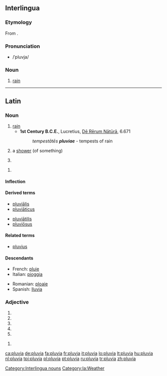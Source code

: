 ==Interlingua==

===Etymology===
From {{etyl|la|ia}} {{term|pluvia||rain|lang=la}}.

===Pronunciation===
* /ˈpluvja/

===Noun===
{{ia-noun|s}}

# [[rain]]

[[Category:Interlingua nouns]]

----

==Latin==

===Noun===
{{la-noun|pluvia|pluviae|pluviae|f|first}}

# [[rain]]
#* '''1st Century B.C.E.''', Lucretius, [[w:On the Nature of Things|Dē Rērum Nātūrā]], 6.671
#*: ''tempestātēs '''pluviae''''' - tempests of rain
# {{italbrac|later}} a [[shower]] (of something)
# {{inflection of|pluvia||voc|s|lang=la}}

{{la-noun-form|pluviā}}

# {{inflection of|pluvia||abl|s|lang=la}}

====Inflection====
{{la-decl-1st|pluvi}}

====Derived terms====
{{top2}}
* [[pluvialis|pluviālis]]
* [[pluviaticus|pluviāticus]]
{{mid2}}
* [[pluviatilis|pluviātilis]]
* [[pluviosus|pluviōsus]]
{{bottom}}

====Related terms====
* [[pluvius]]

====Descendants====
{{top2}}
* French: [[pluie]]
* Italian: [[pioggia]]
{{mid2}}
* Romanian: [[ploaie]]
* Spanish: [[lluvia]]
{{bottom}}

===Adjective===
{{la-adj-form|pluvia}}

# {{inflection of|pluvius||f|nom|s|lang=la}}
# {{inflection of|pluvius||f|voc|s|lang=la}}
# {{inflection of|pluvius||n|nom|p|lang=la}}
# {{inflection of|pluvius||n|acc|p|lang=la}}
# {{inflection of|pluvius||n|voc|p|lang=la}}

{{la-adj-form|pluviā}}

# {{inflection of|pluvius||f|abl|s|lang=la}}

[[Category:la:Weather]]

[[ca:pluvia]]
[[de:pluvia]]
[[fa:pluvia]]
[[fr:pluvia]]
[[it:pluvia]]
[[lo:pluvia]]
[[lt:pluvia]]
[[hu:pluvia]]
[[nl:pluvia]]
[[tpi:pluvia]]
[[pl:pluvia]]
[[pt:pluvia]]
[[ru:pluvia]]
[[tr:pluvia]]
[[zh:pluvia]]